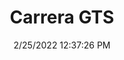 ---
width: 2000
height: 1333
title: Carrera GTS
description: Carrera GTS replica in California
date: 2/25/2022 12:37:26 PM
cameraMake: Sony
cameraModel: ILCE-7M3
lens: FE 85mm F1.4 GM
settingsfStop: f/1.4
settingsISO: ISO 100
settingsShutter: 1/2000
settingsFocalLength: 85 mm
---